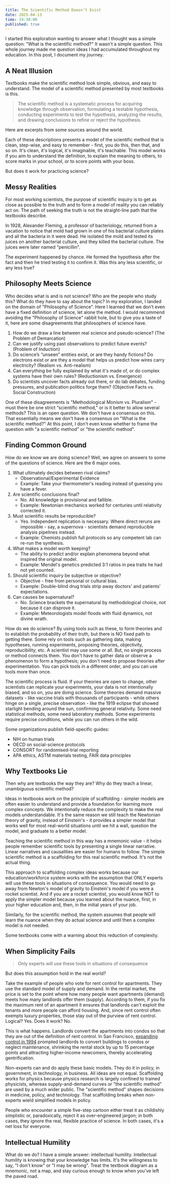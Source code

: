 ```yaml
---
title: The Scientific Method Doesn’t Exist
date: 2025-04-13
time: 19:30:00
published: true
---
```



I started this exploration wanting to answer what I thought was a simple question: "What is the scientific method?" It wasn't a simple question. This whole journey made me question ideas I had accumulated throughout my education. In this post, I document my journey.

## A Neat Illusion

Textbooks make the scientific method look simple, obvious, and easy to understand. The model of a scientific method presented by most textbooks is this.

> The scientific method is a systematic process for acquiring knowledge through observation, formulating a testable hypothesis, conducting experiments to test the hypothesis, analyzing the results, and drawing conclusions to refine or reject the hypothesis.

Here are excerpts from some sources around the world.

<DefinitionsCarousel />

Each of these descriptions presents a model of the scientific method that is clean, step-wise, and easy to remember - first, you do this, then that, and so on. It's clean, it's logical, it's imaginable, it's teachable. This model works if you aim to understand the definition, to explain the meaning to others, to score marks in your school, or to score points with your boss.

But does it work for practicing science?

## Messy Realities

For most working scientists, the purpose of scientific inquiry is to get as close as possible to the truth and to form a model of reality you can reliably act on. The path of seeking the truth is not the straight-line path that the textbooks describe.

In 1928, Alexander Fleming, a professor of bacteriology, returned from a vacation to notice that mold had grown in one of his bacterial culture plates and all the bacteria in it were dead. He isolated the mold and tested its juices on another bacterial culture, and they killed the bacterial culture. The juices were later named "penicillin".

The experiment happened by chance. He formed the hypothesis after the fact and then he tried testing it to confirm it. Was this any less scientific, or any less true?

## Philosophy Meets Science

Who decides what is and is not science? Who are the people who study this? What do they have to say about the topic? In my exploration, I landed on the domain of "Philosophy of Science". Here I learned that we don’t even have a fixed definition of science, let alone the method. I would recommend avoiding the "Philosophy of Science" rabbit hole, but to give you a taste of it, here are some disagreements that philosophers of science have.

1. How do we draw a line between real science and pseudo-science? (The Problem of Demarcation)
2. Can we justify using past observations to predict future events? (Problem of Induction)
3. Do science’s “unseen” entities exist, or are they handy fictions? Do electrons exist or are they a model that helps us predict how wires carry electricity? (Realism vs. Anti-realism)
4. Can everything be fully explained by what it's made of, or do complex systems have their own rules? (Reductionism vs. Emergence)
5. Do scientists uncover facts already out there, or do lab debates, funding pressures, and publication politics forge them? (Objective Facts vs. Social Construction)

One of these disagreements is "Methodological Monism vs. Pluralism" - must there be one strict “scientific method,” or is it better to allow several methods? This is an open question. We don't have a consensus on this. That essentially means we don't have a consensus on "What is the scientific method?" At this point, I don't even know whether to frame the question with "a scientific method" or "the scientific method".

## Finding Common Ground

How do we know we are doing science? Well, we agree on answers to some of the questions of science. Here are the 6 major ones.

1. What ultimately decides between rival claims?
   - Observational/Experimental Evidence
   - Example: Take your thermometer's reading instead of guessing you have a fever.
2. Are scientific conclusions final?
   - No. All knowledge is provisional and fallible.
   - Example: Newtonian mechanics worked for centuries until relativity corrected it.
3. Must scientific results be reproducible?
   - Yes. Independent replication is necessary. Where direct reruns are impossible - say, a supernova - scientists demand reproducible analysis pipelines instead.
   - Example: Chemists publish full protocols so any competent lab can re-run the synthesis.
4. What makes a model worth keeping?
   - The ability to predict and/or explain phenomena beyond what inspired the original model.
   - Example: Mendel's genetics predicted 3:1 ratios in pea traits he had not yet counted.
5. Should scientific inquiry be subjective or objective?
   - Objective - free from personal or cultural bias.
   - Example: Double-blind drug trials strip away doctors' and patients' expectations.
6. Can causes be supernatural?
   - No. Science brackets the supernatural by methodological choice, not because it can disprove it.
   - Example: Meteorologists model floods with fluid dynamics, not divine wrath.

How do we do science? By using tools such as these, to form theories and to establish the probability of their truth, but there is NO fixed path to getting there. Some rely on tools such as gathering data, making hypotheses, running experiments, proposing theories, objectivity, reproducibility, etc. A scientist may use some or all. But, no single process or method connects them. You don't have to gather data or observe a phenomenon to form a hypothesis; you don't need to propose theories after experimentation. You can pick tools in a different order, and you can use tools more than once.

The scientific process is fluid. If your theories are open to change, other scientists can replicate your experiments, your data is not intentionally biased, and so on, you are doing science. Some theories demand massive datasets - like vaccine trials with thousands of participants - while others hinge on a single, precise observation - like the 1919 eclipse that showed starlight bending around the sun, confirming general relativity. Some need statistical methods, some need laboratory methods. Some experiments require precise conditions, while you can run others in the wild.

Some organizations publish field-specific guides:

- NIH on human trials
- OECD on social-science protocols
- CONSORT for randomised-trial reporting
- APA ethics, ASTM materials testing, FAIR data principles

## Why Textbooks Lie

Then why are textbooks the way they are? Why do they teach a linear, unambiguous scientific method?

Ideas in textbooks work on the principle of scaffolding - simpler models are often easier to understand and provide a foundation for learning more complex concepts. We intentionally reduce the complexity to make the real models understandable. It's the same reason we still teach the Newtonian theory of gravity, instead of Einstein's - it provides a simpler model that works well for most real-world situations until we hit a wall, question the model, and graduate to a better model.

Teaching the scientific method in this way has a mnemonic value - it helps people remember scientific tools by presenting a single linear narrative. Linear narratives and causalities are easier for humans to follow. The simple scientific method is a scaffolding for this real scientific method. It's not the actual thing.

This approach to scaffolding complex ideas works because our education/workforce system works with the assumption that ONLY experts will use these tools in situations of consequence. You would need to go away from Newton's model of gravity to Einstein's model if you were a rocket scientist. And if you are a rocket scientist, you would know NOT to apply the simpler model because you learned about the nuance, first, in your higher education and, then, in the initial years of your job.

Similarly, for the scientific method, the system assumes that people will learn the nuance when they do actual science and until then a complex model is not needed.

Some textbooks come with a warning about this reduction of complexity.

<DefinitionsCarousel hasWarnings />

## When Simplicity Fails

> Only experts will use these tools in situations of consequence

But does this assumption hold in the real world?

Take the example of people who vote for rent control for apartments. They use the standard model of supply and demand. In the rental market, the price is set to the point where how many people want apartments (demand) meets how many landlords offer them (supply). According to them, if you fix the maximum rent of an apartment it ensures that landlords can't exploit the tenants and more people can afford housing. And, since rent control often exempts luxury properties, those stay out of the purview of rent control. Logical? Yes. Does it work? No.

This is what happens. Landlords convert the apartments into condos so that they are out of the definition of rent control. In San Francisco, [expanding control in 1994](https://www.brookings.edu/articles/what-does-economic-evidence-tell-us-about-the-effects-of-rent-control/) prompted landlords to convert buildings to condos or neglect maintenance, shrinking the rental stock by up to 15 percentage points and attracting higher-income newcomers, thereby accelerating gentrification.

Non-experts can and do apply these basic models. They do it in policy, in government, in technology, in business. All ideas are not equal. Scaffolding works for physics because physics research is largely confined to trained physicists, whereas supply-and-demand curves or "the scientific method" are used by a much wider public. The "scientific method" shapes decisions in medicine, policy, and technology. That scaffolding breaks when non-experts wield simplified models in policy.

People who encounter a simple five-step cartoon either treat it as childishly simplistic or, paradoxically, reject it as over-engineered jargon; in both cases, they ignore the real, flexible practice of science. In both cases, it's a net loss for everyone.

## Intellectual Humility

What do we do? I have a simple answer: intellectual humility. Intellectual humility is knowing that your knowledge has limits. It's the willingness to say, "I don't know" or "I may be wrong". Treat the textbook diagram as a mnemonic, not a map, and stay curious enough to know when you’ve left the paved road.

